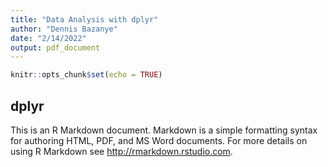```yaml
---
title: "Data Analysis with dplyr"
author: "Dennis Bazanye"
date: "2/14/2022"
output: pdf_document
---
```


```r
knitr::opts_chunk$set(echo = TRUE)
```

## dplyr

This is an R Markdown document. Markdown is a simple formatting syntax for authoring HTML, PDF, and MS Word documents. For more details on using R Markdown see <http://rmarkdown.rstudio.com>.


